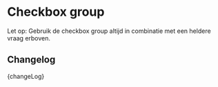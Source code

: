 
<Meta of={FormCheckboxGroupStories} />

# Checkbox group

Let op: Gebruik de checkbox group altijd in combinatie met een heldere vraag erboven.

<Canvas>
  <Story of={FormCheckboxGroupStories.CheckboxGroup} />
</Canvas>

<ArgsTable story="Checkbox group" />

## Changelog

<Description>{changeLog}</Description>
